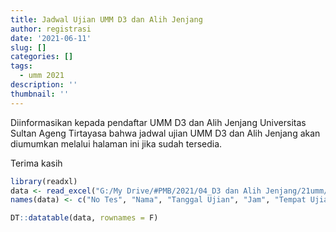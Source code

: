 ```yaml
---
title: Jadwal Ujian UMM D3 dan Alih Jenjang
author: registrasi
date: '2021-06-11'
slug: []
categories: []
tags:
  - umm 2021
description: ''
thumbnail: ''
---
```


Diinformasikan kepada pendaftar UMM D3 dan Alih Jenjang Universitas Sultan Ageng Tirtayasa bahwa jadwal ujian UMM D3 dan Alih Jenjang akan diumumkan melalui halaman ini jika sudah tersedia.

Terima kasih

```r
library(readxl)
data <- read_excel("G:/My Drive/#PMB/2021/04_D3 dan Alih Jenjang/21umm/jadwal umm 2021.xlsx")
names(data) <- c("No Tes", "Nama", "Tanggal Ujian", "Jam", "Tempat Ujian", "Ruan Ujian")

DT::datatable(data, rownames = F)
```
